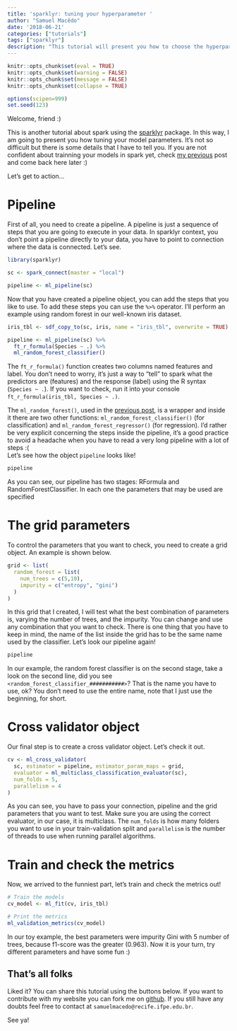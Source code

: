 ```yaml
---
title: 'sparklyr: tuning your hyperparameter '
author: "Samuel Macêdo"
date: '2018-06-21'
categories: ["tutorials"]
tags: ["sparklyr"]
description: "This tutorial will present you how to choose the hyperparameters to your model."
--- 
```


```r
knitr::opts_chunk$set(eval = TRUE)
knitr::opts_chunk$set(warning = FALSE)
knitr::opts_chunk$set(message = FALSE)
knitr::opts_chunk$set(collapse = TRUE)

options(scipen=999)
set.seed(123)
```

Welcome, friend :) 

This is another tutorial about spark using the [sparklyr](https://spark.rstudio.com/) package. In this way, I am going to present you how tuning your model parameters. It's not so difficult but there is some details that I have to tell you. If you are not confident about trainning your models in spark yet, check [my previous](http://samuelmacedo.netlify.com/2018/05/sparklyr-supervised-learning/) post and come back here later :)

Let’s get to action… 

# Pipeline

First of all, you need to create a pipeline. A pipeline is just a sequence of steps that you are going to execute in your data. In sparklyr context, you don't point a pipeline directly to your data, you have to point to connection where the data is connected. Let's see.

```r
library(sparklyr)

sc <- spark_connect(master = "local")

pipeline <- ml_pipeline(sc)
```

Now that you have created a pipeline object, you can add the steps that you like to use. To add these steps you can use the `%>%` operator. I'll perform an example using random forest in our well-known iris dataset.  

```r
iris_tbl <- sdf_copy_to(sc, iris, name = "iris_tbl", overwrite = TRUE)

pipeline <- ml_pipeline(sc) %>%
  ft_r_formula(Species ~ .) %>%
  ml_random_forest_classifier()
```


The `ft_r_formula()` function creates two columns named features and label. You don't need to worry, it's just a way to "tell" to spark what the predictors are (features) and the response (label) using the R syntax (`Species ~ .`). If you want to check, run it into your console `ft_r_formula(iris_tbl, Species ~ .)`.

The `ml_random_forest()`, used in the [previous post](http://samuelmacedo.netlify.com/2018/05/sparklyr-supervised-learning/), is a wrapper and inside it there are two other functions: `ml_random_forest_classifier()` (for classification) and  `ml_random_forest_regressor()` (for regression). I'd rather be very explicit concerning the steps inside the pipeline, it's a good practice to avoid a headache when you have to read a very long pipeline with a lot of steps :(   
Let's see how the object `pipeline` looks like!

```r
pipeline
```

As you can see, our pipeline has two stages: RFormula and RandomForestClassifier. In each one the parameters that may be used are specified

# The grid parameters

To control the parameters that you want to check, you need to create a grid object. An example is shown below.

```r
grid <- list(
  random_forest = list(
    num_trees = c(5,10),
    impurity = c("entropy", "gini")
  )
)
```

In this grid that I created, I will test what the best combination of parameters is, varying the number of trees, and the impurity. You can change and use any combination that you want to check. There is one thing that you have to keep in mind, the name of the list inside the grid has to be the same name used by the classifier. Let's look our pipeline again!

```r
pipeline
```

In our example, the random forest classifier is on the second stage, take a look on the second line, did you see `<random_forest_classifier_###########>`? That is the name you have to use, ok? You don't need to use the entire name, note that I just use the beginning, for short. 

# Cross validator object

Our final step is to create a cross validator object. Let's check it out.

```r
cv <- ml_cross_validator(
  sc, estimator = pipeline, estimator_param_maps = grid,
  evaluator = ml_multiclass_classification_evaluator(sc),
  num_folds = 5,
  parallelism = 4
)
```

As you can see, you have to pass your connection, pipeline and the grid parameters that you want to test. Make sure you are using the correct evaluator, in our case, it is multiclass. The `num_folds` is how many folders you want to use in your train-validation split and `parallelism` is the number of threads to use when running parallel algorithms.

# Train and check the metrics

Now, we arrived to the funniest part, let's train and check the metrics out!

```r
# Train the models
cv_model <- ml_fit(cv, iris_tbl)

# Print the metrics
ml_validation_metrics(cv_model)
```

In our toy example, the best parameters were impurity Gini with 5 number of trees, because f1-score was the greater (0.963). Now it is your turn, try different parameters and have some fun :)


## That's all folks

Liked it? You can share this tutorial using the buttons below.
If you want to contribute with my website you can fork me on [github](https://github.com/samuelmacedo83/my_webpage).
If you still have any doubts feel free to contact at `samuelmacedo@recife.ifpe.edu.br`.

See ya!